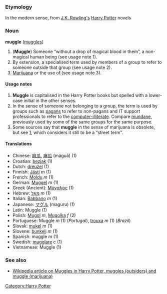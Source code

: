 === Etymology ===
In the modern sense, from [[w:J.K. Rowling|J.K. Rowling's]] [[Harry Potter]] novels

=== Noun ===
'''muggle''' ([[muggles]])

# ('''Muggle''') Someone &ldquo;without a drop of magical blood in them&rdquo;, a non-magical human being (see usage note 1).
# By extension, a specialised term used by members of a group to refer to someone outside that group (see usage note 2).
# [[Marijuana]] or the use of.(see usage note 3).

====Usage notes====
#'''Muggle''' is capitalised in the Harry Potter books but spelled with a lower-case initial in the other senses.
#In the sense of someone not belonging to a group, the term is used by groups such as [[pagan]]s to refer to non-pagans and IT support professionals to refer to the [[computer-illiterate]].  Compare [[mundane]], previously used by some of the same groups for the same purpose.
#Some sources say that '''muggle''' in the sense of marijuana is obsolete, but see [http://www.whitehousedrugpolicy.gov/streetterms/ByAlpha.asp?strTerm=M], which considers it still to be a &ldquo;street term&rdquo;.

==== Translations ====
*Chinese: [[痲瓜]], [[痳瓜]] (máguā) (1)
*Croatian: [[bezjak]] (1)
*Dutch: [[dreuzel]] (1)
*Finnish: [[Jästi]] ''m'' (1)
*French: [[Moldu]] ''m'' (1)
*German: [[Muggel]] ''m'' (1)
*Greek (Ancient): [[Μύγαλος]] (1)
*Hebrew: [[מוגל|מוּגְל]] ''m'' (1)
*Italian: [[Babbano]] ''m'' (1)
*Japanese: [[マグル]] (maguru) (1)
*Latin: Muggle (1)<!-- gender not yet known -->
*Polish: [[Mugol]] ''m'', [[Mugolka]] ''f'' (2)
*Portuguese: Muggle ''m'' (1) (''Portugal''), [[trouxa]] ''m'' (1) (''Brazil'')
*Slovak: [[mukel]] ''m'' (1)
*Slovene: [[bunkelj]] ''m'' (1) <!-- translator: Jakob J. Kenda -->
*Spanish: muggle ''m'' (1)
*Swedish: [[mugglare]] ''c'' (1)
*Vietnamese: Muggle (1)

===See also===
*[[w:Muggle|Wikipedia article on Muggles in Harry Potter, muggles (outsiders) and muggle (marijuana)]]

[[Category:Harry Potter]]
